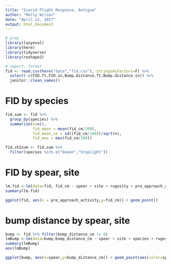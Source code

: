 ```yaml
---
title: "Scarid Flight Response, Antigua"
author: "Molly Wilson"
date: "April 12, 2017"
output: html_document
---
```


```r
# prep
library(lazyeval)
library(here)
library(tidyverse)
library(reshape2)
```
```r
# import, format
fid <- read.csv(here("data","fid.csv"), stringsAsFactors=F) %>% 
  select(-c(FID.ft,FID.in,Bump.distance.ft,Bump.distance.in)) %>%
  janitor::clean_names()
```

# FID by species
```r
fid.sum <- fid %>%
  group_by(species) %>%
  summarize(n=n(),
            fid_mean = mean(fid_cm/100),
            fid_mean_se = sd((fid_cm/100))/sqrt(n),
            fid_max = max(fid_cm/100)) 

fid.ch2sum <- fid.sum %>%
  filter(species %in% c("Queen","Stoplight"))
```


# FID by spear, site
```r
lm.fid <-lm(data=fid, fid_cm ~ spear + site + rugosity + pre_approach_activity)
summary(lm.fid)

ggplot(fid, aes(x = pre_approach_activity,y=fid_cm)) + geom_point()
```

# bump distance by spear, site
```r
bump <- fid %>% filter(bump_distance_cm != 0)
lmBump <-lm(data=bump,bump_distance_cm ~ spear + site + species + rugosity + pre_approach_activity)
summary(lmBump)
aov(lmBump)

ggplot(bump, aes(x=spear,y=bump_distance_cm)) + geom_point(aes(color=species))
```


